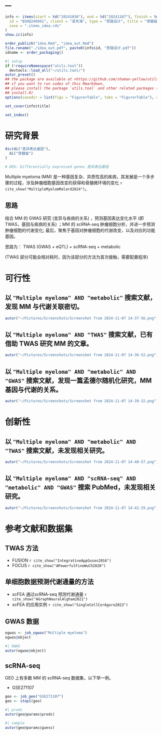 ---
---

```r
info <- items(start = td("20241030"), end = td("20241107"), finish = td("20241107"),
  id = "BSHQ240941", client = "梁东海", type = "思路设计", title = "骨髓瘤思路设计",
  save = ".items_idea.rds"
)
show.ic(info)

order_publish("idea.Rmd", "idea_out.Rmd")
file.rename("./idea_out.pdf", paste0(info$id, "思路设计.pdf"))
idname <- order_packaging()
```

```r
#| setup
if (!requireNamespace("utils.tool"))
  devtools::load_all("~/utils.tool/")
autor_preset()
## the package are available at <https://github.com/shaman-yellow/utils.tool>
## if you want to run codes of this Rmarkdown,
## please install the package `utils.tool` and other related packages (run
## install.R)
options(savedir = list(figs = "Figure+Table", tabs = "Figure+Table"), autor_asis = F)
```

```r
set_cover(info$title)
```

```r
set_index()
```

# 研究背景 {#abstract}

```r
dic(di("差异表达基因"),
  di("骨髓瘤")
)

# DEG: Differentially expressed genes 差异表达基因
```

Multiple myeloma (MM) 是一种基因复杂、异质性高的疾病，其发展是一个多步骤的过程，涉及肿瘤细胞基因改变的获得和骨髓微环境的变化 `r cite_show("MultipleMyelomMalard2024")`。

## 思路 {#introduction}

结合 MM 的 GWAS 研究 (变异与疾病的关系) ，预测基因表达变化水平 (即TWAS，基因与疾病的关系) ；MM 的 scRNA-seq 肿瘤细胞分析，并进一步预测肿瘤细胞的代谢变化; 最后，聚焦于基因对肿瘤细胞的代谢改变，以及对应的功能基因。

思路为： TWAS (GWAS + eQTL)  + scRNA-seq + metabolic

(TWAS 部分可能会相对耗时，因为该部分的方法为首次接触，需要配置程序)

# 可行性 {#methods}

## 以 `"Multiple myeloma" AND "metabolic"` 搜索文献，发现 MM 与代谢关联密切。

```r
autor("~/Pictures/Screenshots/Screenshot from 2024-11-07 14-37-56.png")
```

## 以 `"Multiple myeloma" AND "TWAS"` 搜索文献，已有借助 TWAS 研究 MM 的文章。

```r
autor("~/Pictures/Screenshots/Screenshot from 2024-11-07 14-36-52.png")
```

## 以 `"Multiple myeloma" AND "metabolic" AND "GWAS"` 搜索文献，发现一篇孟德尔随机化研究，MM 基因与代谢的关系。

```r
autor("~/Pictures/Screenshots/Screenshot from 2024-11-07 14-39-32.png")
```

# 创新性 {#results}

## 以 `"Multiple myeloma" AND "metabolic" AND "TWAS"` 搜索文献，未发现相关研究。

```r
autor("~/Pictures/Screenshots/Screenshot from 2024-11-07 14-40-57.png")
```

## 以 `"Multiple myeloma" AND "scRNA-seq" AND "metabolic" AND "GWAS"` 搜索 PubMed，未发现相关研究。

```r
autor("~/Pictures/Screenshots/Screenshot from 2024-11-07 14-41-29.png")
```

# 参考文献和数据集 {#workflow}

## TWAS 方法

- FUSION `r cite_show("IntegrativeAppGusev2016")`
- FOCUS `r cite_show("APowerfulFineWuCh2020")`

## 单细胞数据预测代谢通量的方法

- scFEA 通过scRNA-seq 预测代谢通量 `r cite_show("AGraphNeuralAlgham2021")`
- scFEA 的应用实例 `r cite_show("SingleCellCorAgoro2023")`

## GWAS 数据

```r
ogwas <- job_ogwas("Multiple myeloma")
ogwas@object
```

```r
#| GWAS
autor(ogwas@object)
```

## scRNA-seq

GEO 上有多数 MM 的 scRNA-seq 数据集，以下举一例。

- GSE271107

```r
geo <- job_geo("GSE271107")
geo <- step1(geo)
```

```r
#| prods
autor(geo@params$prods)
```

```r
#| sample
autor(geo@params$guess)
```


